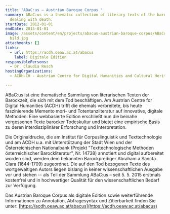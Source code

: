 ```yaml
---
title: "ABaC:us – Austrian Baroque Corpus "
summary: ABaC:us is a thematic collection of literary texts of the baroque era
  dealing with death.
startDate: 2012-01-01
endDate: 2015-01-01
image: /assets/content/en/projects/abacus-austrian-baroque-corpus/ABaCus_website
  bild.jpg
attachments: []
links:
  - url: https://acdh.oeaw.ac.at/abacus
    label: Digitale Edition
responsiblePersons:
  - Dr. Claudia Resch
hostingOrganizations:
  - ACDH-CH - Austrian Centre for Digital Humanities and Cultural Heritage

---
```

ABaC:us ist eine thematische Sammlung von literarischen Texten der Barockzeit, die sich mit dem Tod beschäftigen. Am Austrian Centre for Digital Humanities (ACDH) trifft die ehemals verbreitete, bis heute faszinierende Memento mori- und Totentanzliteratur auf innovative, digitale Methoden: Eine webbasierte Edition erschließt nun die beinahe vergessenen Texte barocker Todeskultur und bietet eine empirische Basis zu deren interdisziplinärer Erforschung und Interpretation.

Die Originaldrucke, die am Institut für Corpuslinguistik und Texttechnologie und am ACDH u.a. mit Unterstützung der Stadt Wien und der Österreichischen Nationalbank (Projekt "Texttechnologische Methoden österreichischer Barockliteratur", Nr. 14738) annotiert und digital aufbereitet worden sind, werden dem bekannten Barockprediger Abraham a Sancta Clara (1644-1709) zugeordnet. Die auf den Tod bezogenen Texte des wortgewaltigen Autors liegen bislang in keiner wissenschaftlichen Ausgabe vor und stehen -- als Teil der Sammlung ABaC:us – seit 5. 5. 2015 erstmals kostenfrei und in hochwertiger Qualität für den wissenschaftlichen Bedarf zur Verfügung.

Das Austrian Baroque Corpus als digitale Edition sowie weiterführende Informationen zu Annotation, Abfragesyntax und Zitierbarkeit finden Sie unter: [https://acdh.oeaw.ac.at/abacus](https://acdh.oeaw.ac.at/abacus)